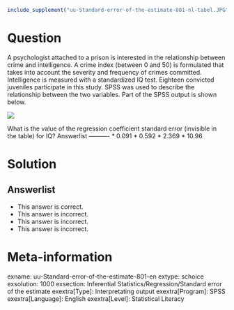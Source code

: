 ```r
include_supplement("uu-Standard-error-of-the-estimate-801-nl-tabel.JPG", recursive = TRUE)
```


Question
========
  
A psychologist attached to a prison is interested in the relationship between crime and intelligence. A crime index (between 0 and 50) is formulated that takes into account the severity and frequency of crimes committed. Intelligence is measured with a standardized IQ test. Eighteen convicted juveniles participate in this study. SPSS was used to describe the relationship between the two variables. Part of the SPSS output is shown below.

![](uu-Standard-error-of-the-estimate-801-nl-tabel.JPG)

What is the value of the regression coefficient standard error (invisible in the table) for IQ? 
Answerlist
----------
* 0.091
* 0.592
* 2.369
* 10.96


Solution
========

Answerlist
----------
* This answer is correct.
* This answer is incorrect.
* This answer is incorrect.
* This answer is incorrect.

Meta-information
================
exname: uu-Standard-error-of-the-estimate-801-en
extype: schoice
exsolution: 1000
exsection: Inferential Statistics/Regression/Standard error of the estimate
exextra[Type]: Interpretating output
exextra[Program]: SPSS
exextra[Language]: English
exextra[Level]: Statistical Literacy